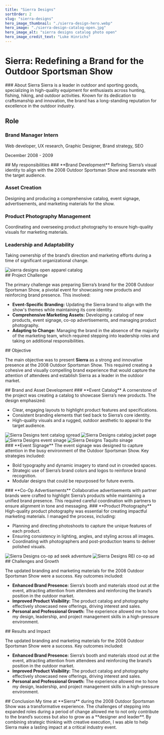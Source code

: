 ```yaml
---
title: "Sierra Designs"
sortOrder: 2
slug: "sierra-designs"
hero_image_thumbnail: "./sierra-design-hero.webp"
hero_image: "./sierra-design-catalog-open.jpg"
hero_image_alt: "sierra designs catalog photo open"
hero_image_credit_text: "Luke Hinrichs"
---
```



# Sierra: Redefining a Brand for the Outdoor Sportsman Show

<ProjectSection fiftyFifty>
<div>
### About Sierra
Sierra is a leader in outdoor and sporting goods, specializing in high-quality equipment for enthusiasts across hunting, fishing, hiking, and outdoor activities. Known for its dedication to craftsmanship and innovation, the brand has a long-standing reputation for excellence in the outdoor industry.
</div>
<div>
    <h2>Role</h2>
    <h3>Brand Manager Intern</h3>
    <p className="font-thin">Web developer, UX research, Graphic Designer, Brand strategy, SEO</p>
    <p>December 2008 - 2009</p>
</div>
</ProjectSection>

<ProjectSection fiftyFifty bgColor="bg-slate-50">
<div>
## My responsibilities
### **Brand Development**
Refining Sierra’s visual identity to align with the 2008 Outdoor Sportsman Show and resonate with the target audience.

### **Asset Creation**
Designing and producing a comprehensive catalog, event signage, advertisements, and marketing materials for the show.

### **Product Photography Management**
Coordinating and overseeing product photography to ensure high-quality visuals for marketing materials.

### **Leadership and Adaptability**
Taking ownership of the brand’s direction and marketing efforts during a time of significant organizational change.
</div>
<div>
<Image src="sierra-design/sierra_designs_catalog_resize.jpg" alt="sierra designs open apparel catalog" className="w-full rounded-xl" />
</div>
</ProjectSection>

<ProjectSection>
## Project Challenge

The primary challenge was preparing Sierra’s brand for the 2008 Outdoor Sportsman Show, a pivotal event for showcasing new products and reinforcing brand presence. This involved:

- **Event-Specific Branding:** Updating the Sierra brand to align with the show's themes while maintaining its core identity.
- **Comprehensive Marketing Assets:** Developing a catalog of new products, event signage, co-op advertisements, and managing product photography.
- **Adapting to Change:** Managing the brand in the absence of the majority of the marketing team, which required stepping into leadership roles and taking on additional responsibilities.
</ProjectSection>

<ProjectSection bgColor="bg-slate-50">
## Objective

The main objective was to present **Sierra** as a strong and innovative presence at the 2008 Outdoor Sportsman Show. This required creating a cohesive and visually compelling brand experience that would capture the attention of attendees and establish Sierra as a leader in the outdoor market.


</ProjectSection>

<ProjectSection fiftyFifty>
<div>
## Brand and Asset Development
### **Event Catalog**
A cornerstone of the project was creating a catalog to showcase Sierra’s new products. The design emphasized:

- Clear, engaging layouts to highlight product features and specifications.
- Consistent branding elements that tied back to Sierra’s core identity.
- High-quality visuals and a rugged, outdoor aesthetic to appeal to the target audience.
</div>
<div>
<Image src="sierra-design/sierra-design-catalog-open.jpg" alt="Sierra Designs tent catalog spread" className="w-full rounded-xl mb-6" />
<Image src="sierra-design/sierra_designs_catalog_2-resize.jpg" alt="Sierra Designs catalog jacket page" className="w-full rounded-xl" />
</div>
</ProjectSection>

<ProjectSection fiftyFifty>
<div>
<Image src="sierra-design/sierradesigns-trailhead-shadow.jpg" alt="Sierra Designs event sinage" className="w-full rounded-xl mb-6" />
<Image src="sierra-design/sierra-taquito-shadow.jpg" alt="Sierra Designs Taquito sinage" className="w-full rounded-xl" />
</div>
<div>
### **Event Signage**
The event signage was designed to capture attention in the busy environment of the Outdoor Sportsman Show. Key strategies included:

- Bold typography and dynamic imagery to stand out in crowded spaces.
- Strategic use of Sierra’s brand colors and logos to reinforce brand recognition.
- Modular designs that could be repurposed for future events.
</div>
</ProjectSection>

<ProjectSection fiftyFifty>
<div>
### **Co-Op Advertisements**
Collaborative advertisements with partner brands were crafted to highlight Sierra’s products while maintaining a unified brand presence. This required careful coordination with partners to ensure alignment in tone and messaging.
### **Product Photography**
High-quality product photography was essential for creating impactful marketing materials. I managed the process, including:

- Planning and directing photoshoots to capture the unique features of each product.
- Ensuring consistency in lighting, angles, and styling across all images.
- Coordinating with photographers and post-production teams to deliver polished visuals.
</div>
<div>
<Image src="sierra-design/sierra-design-seek-spread.jpg" alt="Sierra Designs co-op ad seek adventure" className="w-full rounded-xl mb-6" />
<Image src="sierra-design/co_op_ad_stpread.jpg" alt="Sierra Designs REI co-op ad" className="w-full rounded-xl" />
</div>
</ProjectSection>


<ProjectSection bgColor="bg-slate-50">
## Challenges and Growth

The updated branding and marketing materials for the 2008 Outdoor Sportsman Show were a success. Key outcomes included:

- **Enhanced Brand Presence:** Sierra’s booth and materials stood out at the event, attracting attention from attendees and reinforcing the brand’s position in the outdoor market.
- **Improved Product Visibility:** The product catalog and photography effectively showcased new offerings, driving interest and sales.
- **Personal and Professional Growth:** The experience allowed me to hone my design, leadership, and project management skills in a high-pressure environment.
</ProjectSection>




<ProjectSection>
## Results and Impact

The updated branding and marketing materials for the 2008 Outdoor Sportsman Show were a success. Key outcomes included:

- **Enhanced Brand Presence:** Sierra’s booth and materials stood out at the event, attracting attention from attendees and reinforcing the brand’s position in the outdoor market.
- **Improved Product Visibility:** The product catalog and photography effectively showcased new offerings, driving interest and sales.
- **Personal and Professional Growth:** The experience allowed me to hone my design, leadership, and project management skills in a high-pressure environment.
</ProjectSection>

<ProjectSection bgColor="bg-slate-50">
<div extraClasses="flex justify-center mx-auto">
## Conclusion
My time at **Sierra** during the 2008 Outdoor Sportsman Show was a transformative experience. The challenges of stepping into expanded roles during a period of change allowed me to not only contribute to the brand’s success but also to grow as a **designer and leader**. By combining strategic thinking with creative execution, I was able to help Sierra make a lasting impact at a critical industry event.
</div>
</ProjectSection>